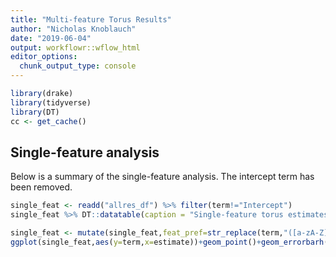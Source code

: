 ```yaml
---
title: "Multi-feature Torus Results"
author: "Nicholas Knoblauch"
date: "2019-06-04"
output: workflowr::wflow_html
editor_options:
  chunk_output_type: console
---
```




```r
library(drake)
library(tidyverse)
library(DT)
cc <- get_cache()
```


## Single-feature analysis

Below is a summary of the single-feature analysis.  The intercept term has been removed.


```r
single_feat <- readd("allres_df") %>% filter(term!="Intercept")
single_feat %>% DT::datatable(caption = "Single-feature torus estimates")
```


```r
single_feat <- mutate(single_feat,feat_pref=str_replace(term,"([a-zA-Z]+).+","\\1"))
ggplot(single_feat,aes(y=term,x=estimate))+geom_point()+geom_errorbarh(aes(xmin=low,xmax=high))+geom_vline(xintercept=0)+facet_wrap(~feat_pref,scales = "free_y")
```



